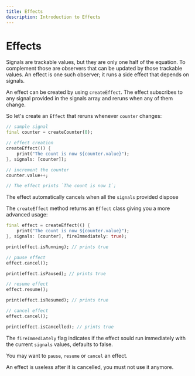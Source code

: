 ```yaml
---
title: Effects
description: Introduction to Effects
---
```


# Effects

Signals are trackable values, but they are only one half of the equation. To complement those are observers that can be updated by those trackable values. An effect is one such observer; it runs a side effect that depends on signals.

An effect can be created by using `createEffect`.
The effect subscribes to any signal provided in the signals array and reruns when any of them change.

So let's create an `Effect` that reruns whenever `counter` changes:
```dart
// sample signal
final counter = createCounter(0);

// effect creation
createEffect(() {
    print("The count is now ${counter.value}");
}, signals: [counter]);

// increment the counter
counter.value++;

// The effect prints `The count is now 1`;
```

<Info>The effect automatically cancels when all the `signals` provided dispose</Info>

The `createEffect` method returns an `Effect` class giving you a more advanced usage:
```dart
final effect = createEffect(() {
    print("The count is now ${counter.value}");
}, signals: [counter], fireImmediately: true);

print(effect.isRunning); // prints true

// pause effect
effect.cancel();

print(effect.isPaused); // prints true

// resume effect
effect.resume();

print(effect.isResumed); // prints true

// cancel effect
effect.cancel();

print(effect.isCancelled); // prints true
```

The `fireImmediately` flag indicates if the effect sould run immediately with the current `signals` values, defaults to false.

You may want to `pause`, `resume` or `cancel` an effect.

<Error>An effect is useless after it is cancelled, you must not use it anymore.</Error>

